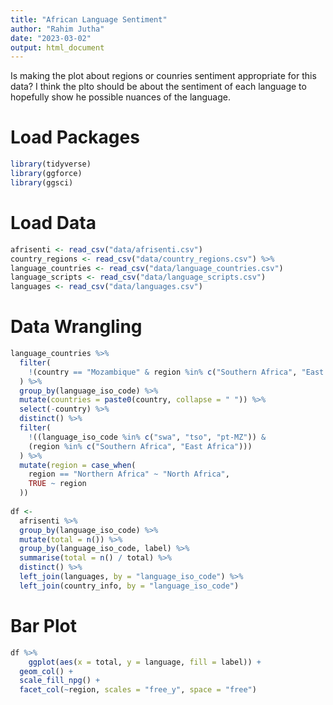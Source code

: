```yaml
---
title: "African Language Sentiment"
author: "Rahim Jutha"
date: "2023-03-02"
output: html_document
---
```


Is making the plot about regions or counries sentiment appropriate for this data?
I think the plto should be about the sentiment of each language to hopefully show he possible nuances of the language.

# Load Packages
```r
library(tidyverse)
library(ggforce)
library(ggsci)
```

# Load Data
```r
afrisenti <- read_csv("data/afrisenti.csv")
country_regions <- read_csv("data/country_regions.csv") %>%
language_countries <- read_csv("data/language_countries.csv")
language_scripts <- read_csv("data/language_scripts.csv")
languages <- read_csv("data/languages.csv")
```

# Data Wrangling
```r
language_countries %>%
  filter(
    !(country == "Mozambique" & region %in% c("Southern Africa", "East Africa"))
  ) %>%
  group_by(language_iso_code) %>%
  mutate(countries = paste0(country, collapse = " ")) %>%
  select(-country) %>%
  distinct() %>%
  filter(
    !((language_iso_code %in% c("swa", "tso", "pt-MZ")) &
    (region %in% c("Southern Africa", "East Africa")))
  ) %>%
  mutate(region = case_when(
    region == "Northern Africa" ~ "North Africa",
    TRUE ~ region
  ))
  
df <-
  afrisenti %>%
  group_by(language_iso_code) %>%
  mutate(total = n()) %>%
  group_by(language_iso_code, label) %>%
  summarise(total = n() / total) %>% 
  distinct() %>%
  left_join(languages, by = "language_iso_code") %>%
  left_join(country_info, by = "language_iso_code")
```

# Bar Plot
```r
df %>%
    ggplot(aes(x = total, y = language, fill = label)) +
  geom_col() +
  scale_fill_npg() +
  facet_col(~region, scales = "free_y", space = "free")
```